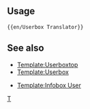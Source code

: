 {{en/Userbox| id           = T <!-- no image yet, no styles set-->
| info         = This user is a [[Category/en/Translators|Translator]].
<includeonly>| usercategory = Translators</includeonly>
}}<noinclude>{{en/-}}

==Usage==
<pre>
{{en/Userbox Translator}}
</pre>

==See also==
* [[Template/en/Userboxtop|Template:Userboxtop]]
* [[Template/en/Userbox‎|Template:Userbox‎]]

* [[Template/en/Infobox User|Template:Infobox User]]

[[Category:en/User Templates|T]]</noinclude>
